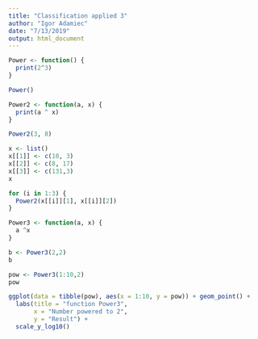 ```yaml
---
title: "Classification applied 3"
author: "Igor Adamiec"
date: "7/13/2019"
output: html_document
---
```


```r
Power <- function() {
  print(2^3)
}
```

```r
Power()
```



```r
Power2 <- function(a, x) {
  print(a ^ x)
}

Power2(3, 8)
```

```r
x <- list()
x[[1]] <- c(10, 3)
x[[2]] <- c(8, 17)
x[[3]] <- c(131,3)
x
```

```r
for (i in 1:3) {
  Power2(x[[i]][1], x[[i]][2])
}
```

```r
Power3 <- function(a, x) {
  a ^x
}

b <- Power3(2,2)
b
```

```r
pow <- Power3(1:10,2)
pow
```
```r
ggplot(data = tibble(pow), aes(x = 1:10, y = pow)) + geom_point() +
  labs(title = "function Power3",
       x = "Number powered to 2",
       y = "Result") +
  scale_y_log10()
```

